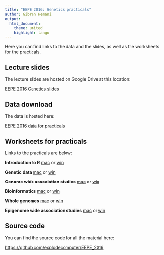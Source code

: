 ```yaml
---
title: "EEPE 2016: Genetics practicals"
author: Gibran Hemani
output: 
  html_document:
    theme: united
    highlight: tango
---
```


Here you can find links to the data and the slides, as well as the worksheets for the practicals.


## Lecture slides

The lecture slides are hosted on Google Drive at this location:

[EEPE 2016 Genetics slides](https://drive.google.com/folderview?id=0B0vAR1k68I5fNWx0c0JWUzQ5eEk&usp=sharing)


## Data download

The data is hosted here:

[EEPE 2016 data for practicals]()


## Worksheets for practicals

Links to the practicals are below:

**Introduction to R** [mac](worksheets_mac/intro_to_r.html) or [win](worksheets_win/intro_to_r.html)

**Genetic data** [mac](worksheets_mac/genetic_data.html) or [win](worksheets_win/genetic_data.html)

**Genome wide association studies** [mac](worksheets_mac/gwas.html) or [win](worksheets_win/gwas.html)

**Bioinformatics** [mac](worksheets_mac/bioinformatics.html) or [win](worksheets_win/bioinformatics.html)

**Whole genomes** [mac](worksheets_mac/whole_genomes.html) or [win](worksheets_win/whole_genomes.html)

**Epigenome wide association studies** [mac](worksheets_mac/ewas.html) or [win](worksheets_win/ewas.html)


## Source code

You can find the source code for all the material here:

[https://github.com/explodecomputer/EEPE_2016](https://github.com/explodecomputer/EEPE_2016/tree/gh-pages)